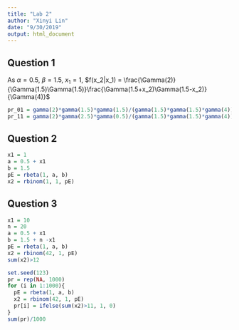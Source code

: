 ```yaml
---
title: "Lab 2"
author: "Xinyi Lin"
date: "9/30/2019"
output: html_document
---
```


## Question 1

As $\alpha = 0.5$, $\beta = 1.5$, $x_1 = 1$, $f(x_2|x_1) = \frac{\Gamma(2)}{\Gamma(1.5)\Gamma(1.5)}\frac{\Gamma(1.5+x_2)\Gamma(1.5-x_2)}{\Gamma(4)}$

```r
pr_01 = gamma(2)*gamma(1.5)*gamma(1.5)/(gamma(1.5)*gamma(1.5)*gamma(4))
pr_11 = gamma(2)*gamma(2.5)*gamma(0.5)/(gamma(1.5)*gamma(1.5)*gamma(4))
```

## Question 2

```r
x1 = 1
a = 0.5 + x1
b = 1.5
pE = rbeta(1, a, b)  
x2 = rbinom(1, 1, pE)
```

## Question 3

```r
x1 = 10
n = 20
a = 0.5 + x1
b = 1.5 + n -x1
pE = rbeta(1, a, b)
x2 = rbinom(42, 1, pE)
sum(x2)>12
```

```r
set.seed(123)
pr = rep(NA, 1000)
for (i in 1:1000){
  pE = rbeta(1, a, b)
  x2 = rbinom(42, 1, pE)
  pr[i] = ifelse(sum(x2)>11, 1, 0)
}
sum(pr)/1000
```

